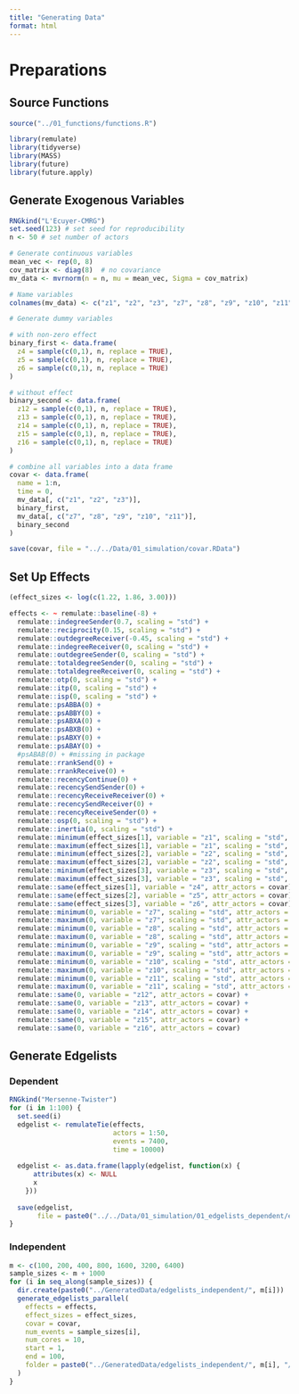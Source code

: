 ```yaml
---
title: "Generating Data"
format: html
---
```


# Preparations

## Source Functions

```r
source("../01_functions/functions.R")
```


```r
library(remulate)
library(tidyverse)
library(MASS)
library(future)
library(future.apply)
```

## Generate Exogenous Variables

```r
RNGkind("L'Ecuyer-CMRG")
set.seed(123) # set seed for reproducibility
n <- 50 # set number of actors

# Generate continuous variables
mean_vec <- rep(0, 8)
cov_matrix <- diag(8)  # no covariance
mv_data <- mvrnorm(n = n, mu = mean_vec, Sigma = cov_matrix)

# Name variables
colnames(mv_data) <- c("z1", "z2", "z3", "z7", "z8", "z9", "z10", "z11")

# Generate dummy variables

# with non-zero effect
binary_first <- data.frame(
  z4 = sample(c(0,1), n, replace = TRUE),
  z5 = sample(c(0,1), n, replace = TRUE),
  z6 = sample(c(0,1), n, replace = TRUE)
)

# without effect
binary_second <- data.frame(
  z12 = sample(c(0,1), n, replace = TRUE),
  z13 = sample(c(0,1), n, replace = TRUE),
  z14 = sample(c(0,1), n, replace = TRUE),
  z15 = sample(c(0,1), n, replace = TRUE),
  z16 = sample(c(0,1), n, replace = TRUE)
)

# combine all variables into a data frame
covar <- data.frame(
  name = 1:n,
  time = 0,
  mv_data[, c("z1", "z2", "z3")],
  binary_first,
  mv_data[, c("z7", "z8", "z9", "z10", "z11")],
  binary_second
)

save(covar, file = "../../Data/01_simulation/covar.RData")
```

## Set Up Effects

```r
(effect_sizes <- log(c(1.22, 1.86, 3.00)))

effects <- ~ remulate::baseline(-8) +
  remulate::indegreeSender(0.7, scaling = "std") +
  remulate::reciprocity(0.15, scaling = "std") +
  remulate::outdegreeReceiver(-0.45, scaling = "std") +
  remulate::indegreeReceiver(0, scaling = "std") +
  remulate::outdegreeSender(0, scaling = "std") +
  remulate::totaldegreeSender(0, scaling = "std") +
  remulate::totaldegreeReceiver(0, scaling = "std") +
  remulate::otp(0, scaling = "std") +
  remulate::itp(0, scaling = "std") +
  remulate::isp(0, scaling = "std") +
  remulate::psABBA(0) +
  remulate::psABBY(0) +
  remulate::psABXA(0) +
  remulate::psABXB(0) +
  remulate::psABXY(0) +
  remulate::psABAY(0) +
  #psABAB(0) + #missing in package
  remulate::rrankSend(0) +
  remulate::rrankReceive(0) +
  remulate::recencyContinue(0) +
  remulate::recencySendSender(0) +
  remulate::recencyReceiveReceiver(0) +
  remulate::recencySendReceiver(0) +
  remulate::recencyReceiveSender(0) +
  remulate::osp(0, scaling = "std") +
  remulate::inertia(0, scaling = "std") +
  remulate::minimum(effect_sizes[1], variable = "z1", scaling = "std", attr_actors = covar) +
  remulate::maximum(effect_sizes[1], variable = "z1", scaling = "std", attr_actors = covar) +
  remulate::minimum(effect_sizes[2], variable = "z2", scaling = "std", attr_actors = covar) +
  remulate::maximum(effect_sizes[2], variable = "z2", scaling = "std", attr_actors = covar) +
  remulate::minimum(effect_sizes[3], variable = "z3", scaling = "std", attr_actors = covar) +
  remulate::maximum(effect_sizes[3], variable = "z3", scaling = "std", attr_actors = covar) +
  remulate::same(effect_sizes[1], variable = "z4", attr_actors = covar) +
  remulate::same(effect_sizes[2], variable = "z5", attr_actors = covar) +
  remulate::same(effect_sizes[3], variable = "z6", attr_actors = covar) +
  remulate::minimum(0, variable = "z7", scaling = "std", attr_actors = covar) +
  remulate::maximum(0, variable = "z7", scaling = "std", attr_actors = covar) +
  remulate::minimum(0, variable = "z8", scaling = "std", attr_actors = covar) +
  remulate::maximum(0, variable = "z8", scaling = "std", attr_actors = covar) +
  remulate::minimum(0, variable = "z9", scaling = "std", attr_actors = covar) +
  remulate::maximum(0, variable = "z9", scaling = "std", attr_actors = covar) +
  remulate::minimum(0, variable = "z10", scaling = "std", attr_actors = covar) +
  remulate::maximum(0, variable = "z10", scaling = "std", attr_actors = covar) +
  remulate::minimum(0, variable = "z11", scaling = "std", attr_actors = covar) +
  remulate::maximum(0, variable = "z11", scaling = "std", attr_actors = covar) +
  remulate::same(0, variable = "z12", attr_actors = covar) +
  remulate::same(0, variable = "z13", attr_actors = covar) +
  remulate::same(0, variable = "z14", attr_actors = covar) +
  remulate::same(0, variable = "z15", attr_actors = covar) +
  remulate::same(0, variable = "z16", attr_actors = covar)
```

## Generate Edgelists

### Dependent

```r
RNGkind("Mersenne-Twister")
for (i in 1:100) {
  set.seed(i)
  edgelist <- remulateTie(effects,
                          actors = 1:50,
                          events = 7400,
                          time = 10000)
  
  edgelist <- as.data.frame(lapply(edgelist, function(x) {
      attributes(x) <- NULL
      x
    }))
  
  save(edgelist,
       file = paste0("../../Data/01_simulation/01_edgelists_dependent/edgelist_", i, ".RData"))
}
```

### Independent

```r
m <- c(100, 200, 400, 800, 1600, 3200, 6400)
sample_sizes <- m + 1000
for (i in seq_along(sample_sizes)) {
  dir.create(paste0("../GeneratedData/edgelists_independent/", m[i]))
  generate_edgelists_parallel(
    effects = effects,
    effect_sizes = effect_sizes,
    covar = covar,
    num_events = sample_sizes[i],
    num_cores = 10,
    start = 1,
    end = 100,
    folder = paste0("../GeneratedData/edgelists_independent/", m[i], "/")
  )
}
```
